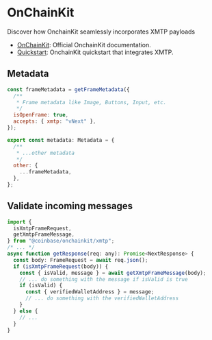 # OnChainKit

Discover how OnchainKit seamlessly incorporates XMTP payloads

- [OnChainKit](https://onchainkit.xyz/xmtp/introduction): Official OnchainKit documentation.
- [Quickstart](https://github.com/daria-github/a-frame-in-100-lines/): OnchainKit quickstart that integrates XMTP.

## Metadata

```jsx
const frameMetadata = getFrameMetadata({
  /**
   * Frame metadata like Image, Buttons, Input, etc.
   */
  isOpenFrame: true,
  accepts: { xmtp: "vNext" },
});

export const metadata: Metadata = {
  /**
   * ...other metadata
   */
  other: {
    ...frameMetadata,
  },
};
```

## Validate incoming messages

```jsx
import {
  isXmtpFrameRequest,
  getXmtpFrameMessage,
} from "@coinbase/onchainkit/xmtp";
/* ... */
async function getResponse(req: any): Promise<NextResponse> {
  const body: FrameRequest = await req.json();
  if (isXmtpFrameRequest(body)) {
    const { isValid, message } = await getXmtpFrameMessage(body);
    // ... do something with the message if isValid is true
    if (isValid) {
      const { verifiedWalletAddress } = message;
      // ... do something with the verifiedWalletAddress
    }
  } else {
    // ...
  }
}
```
